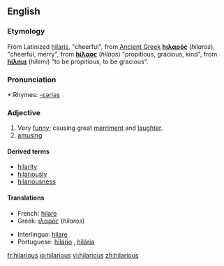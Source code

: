 ==English==

===Etymology===
From Latinized {{Gr.}} [[hilaris]], "cheerful", from [[Ancient Greek]]
'''[[hιλαρός]]''' (''hilaros''), "cheerful, merry", from '''[[hίλαος]]''' (''hilaos'') "propitious, gracious, kind", from '''[[hίλημι]]''' (''hilemi'') "to be  propitious, to be gracious".

===Pronunciation===
*:Rhymes: [[Rhymes:English:-ɛəriəs|-ɛəriəs]]

===Adjective===
{{en-adj}}

# Very [[funny]]; causing great [[merriment]] and [[laughter]].
# [[amusing]]

====Derived terms====
*[[hilarity]]
*[[hilariously]]
*[[hilariousness]]

====Translations====
{{top}}
*French: [[hilare]]
*Greek: [[ιλαρός]] (''hilaros'') {{m}}
{{mid}}
*Interlingua: [[hilare]]
*Portuguese: [[hilário]] {{m}}, [[hilária]] {{f}}
{{bottom}}

[[fr:hilarious]]
[[io:hilarious]]
[[vi:hilarious]]
[[zh:hilarious]]